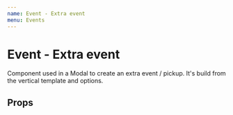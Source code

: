 ```yaml
---
name: Event - Extra event
menu: Events
---
```



# Event - Extra event

Component used in a Modal to create an extra event / pickup. It's build from the vertical template and options.

## Props

<Props of={ExtraEvent} />
